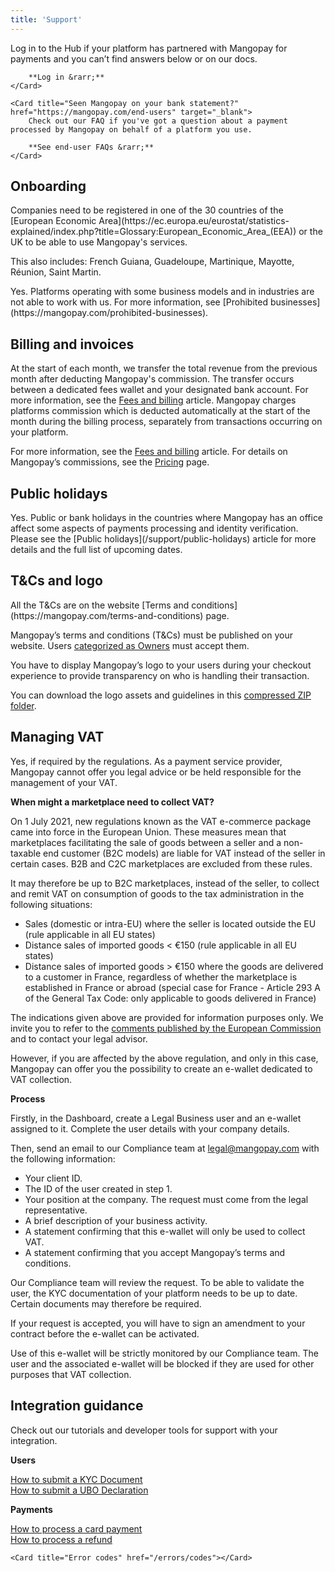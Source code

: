 ```yaml
---
title: 'Support'
---
```


<CardGroup cols={2}>
    <Card title="Platform looking for assistance?" href="https://hub.mangopay.com" target="_blank">
        Log in to the Hub if your platform has partnered with Mangopay for payments and you can’t find answers below or on our docs.

        **Log in &rarr;**
    </Card>

    <Card title="Seen Mangopay on your bank statement?" href="https://mangopay.com/end-users" target="_blank">
        Check out our FAQ if you've got a question about a payment processed by Mangopay on behalf of a platform you use.

        **See end-user FAQs &rarr;**
    </Card>
</CardGroup>

## Onboarding

<Accordion title="Where should my platform be based to register for Mangopay?">
Companies need to be registered in one of the 30 countries of the [European Economic Area](https://ec.europa.eu/eurostat/statistics-explained/index.php?title=Glossary:European_Economic_Area_(EEA)) or the UK to be able to use Mangopay's services.

This also includes: French Guiana, Guadeloupe, Martinique, Mayotte, Réunion, Saint Martin.
</Accordion>

<Accordion title="Are there platforms Mangopay doesn’t partner with?">
Yes. Platforms operating with some business models and in industries are not able to work with us. For more information, see [Prohibited businesses](https://mangopay.com/prohibited-businesses).
</Accordion>

## Billing and invoices

<Accordion title="How do I receive funds?">
At the start of each month, we transfer the total revenue from the previous month after deducting Mangopay's commission. The transfer occurs between a dedicated fees wallet and your designated bank account. For more information, see the <a href="/guides/fees">Fees and billing</a> article.
</Accordion>

<Accordion title="When does Mangopay take its fees?">
Mangopay charges platforms commission which is deducted automatically at the start of the month during the billing process, separately from transactions occurring on your platform. 

For more information, see the <a href="/guides/fees">Fees and billing</a> article. For details on Mangopay’s commissions, see the [Pricing](https://mangopay.com/pricing) page. 
</Accordion>

## Public holidays

<Accordion title="Do public holidays affect services?">
Yes. Public or bank holidays in the countries where Mangopay has an office affect some aspects of payments processing and identity verification. Please see the [Public holidays](/support/public-holidays) article for more details and the full list of upcoming dates.
</Accordion>

## T&Cs and logo

<Accordion title="Where can I find the terms and conditions for users?">
All the T&Cs are on the website [Terms and conditions](https://mangopay.com/terms-and-conditions) page.

Mangopay’s terms and conditions (T&Cs) must be published on your website. Users [categorized as Owners](/guides/users/categories) must accept them.
</Accordion>

<Accordion title="Where can I find the Powered by Mangopay logo and how should it be displayed?">
You have to display Mangopay’s logo to your users during your checkout experience to provide transparency on who is handling their transaction. 

You can download the logo assets and guidelines in this <a href="/logo/powered-by-mangopay.zip">compressed ZIP folder</a>.
</Accordion>

## Managing VAT

<Accordion title="As a B2C marketplace, can we collect VAT with Mangopay?">
Yes, if required by the regulations. As a payment service provider, Mangopay cannot offer you legal advice or be held responsible for the management of your VAT.

**When might a marketplace need to collect VAT?**

On 1 July 2021, new regulations known as the VAT e-commerce package came into force in the European Union. These measures mean that marketplaces facilitating the sale of goods between a seller and a non-taxable end customer (B2C models) are liable for VAT instead of the seller in certain cases. B2B and C2C marketplaces are excluded from these rules.

It may therefore be up to B2C marketplaces, instead of the seller, to collect and remit VAT on consumption of goods to the tax administration in the following situations: 

- Sales (domestic or intra-EU) where the seller is located outside the EU (rule applicable in all EU states)
- Distance sales of imported goods < €150 (rule applicable in all EU states)
- Distance sales of imported goods > €150 where the goods are delivered to a customer in France, regardless of whether the marketplace is established in France or abroad (special case for France - Article 293 A of the General Tax Code: only applicable to goods delivered in France)

The indications given above are provided for information purposes only. We invite you to refer to the [comments published by the European Commission](https://vat-one-stop-shop.ec.europa.eu/index_en) and to contact your legal advisor.

However, if you are affected by the above regulation, and only in this case, Mangopay can offer you the possibility to create an e-wallet dedicated to VAT collection.

**Process**

Firstly, in the Dashboard, create a Legal Business user and an e-wallet assigned to it. Complete the user details with your company details.

Then, send an email to our Compliance team at legal@mangopay.com with the following information:

- Your client ID.
- The ID of the user created in step 1.
- Your position at the company. The request must come from the legal representative.
- A brief description of your business activity.
- A statement confirming that this e-wallet will only be used to collect VAT.
- A statement confirming that you accept Mangopay’s terms and conditions.

Our Compliance team will review the request. To be able to validate the user, the KYC documentation of your platform needs to be up to date. Certain documents may therefore be required.

If your request is accepted, you will have to sign an amendment to your contract before the e-wallet can be activated.

Use of this e-wallet will be strictly monitored by our Compliance team. The user and the associated e-wallet will be blocked if they are used for other purposes that VAT collection.
</Accordion>

## Integration guidance

Check out our tutorials and developer tools for support with your integration.

**Users**

[How to submit a KYC Document](/guides/users/verification/documents/submission/how-to)\
[How to submit a UBO Declaration](/guides/users/verification/beneficial-owners/how-to)


**Payments**

[How to process a card payment](/guides/payment-methods/card/direct/how-to)\
[How to process a refund](/guides/refunds/how-to)

<CardGroup cols={1}>
    <Card title="All how-tos" href="/how-to"></Card>
    
    <Card title="Error codes" href="/errors/codes"></Card>
</CardGroup>